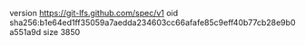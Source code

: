 version https://git-lfs.github.com/spec/v1
oid sha256:b1e64ed1ff35059a7aedda234603cc66afafe85c9eff40b77cb28e9b0a551a9d
size 3850

